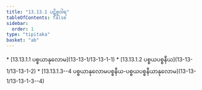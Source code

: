 ```yaml
---
title: "13.13.1 ပဋိစ္စဝါရ"
tableOfContents: false
sidebar:
  order: 1
type: "tipitaka"
basket: "ab"
---
```



<DynamicBreadcrumb />



<TableOfContents>
* [13.13.1.1 ပစ္စယာနုလောမ](13-13-1/13-13-1-1)
* [13.13.1.2 ပစ္စယပစ္စနီယ](13-13-1/13-13-1-2)
* [13.13.1.3--4 ပစ္စယာနုလောမပစ္စနီယ-ပစ္စယပစ္စနီယာနုလောမ](13-13-1/13-13-1-3--4)
</TableOfContents>